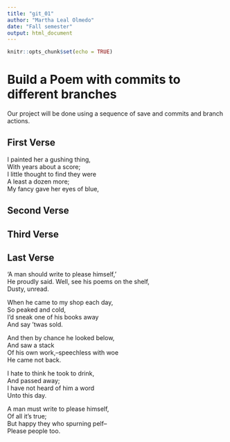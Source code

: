 ```yaml
---
title: "git_01"
author: "Martha Leal Olmedo"
date: "Fall semester"
output: html_document
---
```


```r
knitr::opts_chunk$set(echo = TRUE)
```
# Build a Poem with commits to different branches
Our project will be done using a sequence of save and commits and branch actions.
<!-- Do not modify or change any text in "!--" bracketed areas such as this --- these are instructions to
you, if you change any of this the git program will notice it and compromise your git merging strategy !-->

## First Verse 
<!--Put the first five lines of a poem by Lewis Carrol in this section!-->
I painted her a gushing thing,  
With years about a score;  
I little thought to find they were  
A least a dozen more;  
My fancy gave her eyes of blue,  

## Second Verse
<!--Put the first five lines of a poem by Robert Frost here!-->

## Third Verse
<!--Put the first two verses of The Walrus and the Carpenter here!-->

## Last Verse
<!--Put a short poem of your choice 8-20 lines,here!-->
‘A man should write to please himself,’  
He proudly said. 
Well, see his poems on the shelf,  
Dusty, unread.  

When he came to my shop each day,  
So peaked and cold,  
I’d sneak one of his books away  
And say ’twas sold.  

And then by chance he looked below,  
And saw a stack  
Of his own work,–speechless with woe  
He came not back.  

I hate to think he took to drink,  
And passed away;  
I have not heard of him a word  
Unto this day.  

A man must write to please himself,  
Of all it’s true;  
But happy they who spurning pelf–  
Please people too.  
